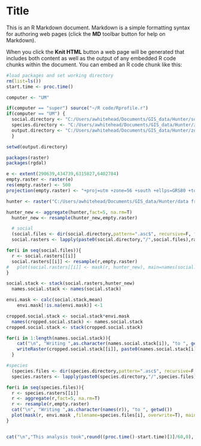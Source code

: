 Title
========================================================

This is an R Markdown document. Markdown is a simple formatting syntax for authoring web pages (click the **MD** toolbar button for help on Markdown).

When you click the **Knit HTML** button a web page will be generated that includes both content as well as the output of any embedded R code chunks within the document. You can embed an R code chunk like this:

```r
#load packages and set working directory
rm(list=ls())
start.time <- proc.time()

computer <- "UM"

if(computer == "super") source("~/R code/Rprofile.r")
if(computer == "UM") {
  social.directory <- "C:/Users/awhitehead/Documents/GIS_data/Hunter/social values/gda_tm"
  species.directory <- "C:/Users/awhitehead/Documents/GIS_data/Hunter/zonation/unconstrained scenario"
  output.directory <- "C:/Users/awhitehead/Documents/GIS_data/Hunter/zonation/negative social values"
  }

setwd(output.directory)

packages(raster)
packages(rgdal)

```


```r

e <- extent(290639,434739,6315827,6402784)
empty.raster <- raster(e)
res(empty.raster) <- 500
projection(empty.raster) <- "+proj=utm +zone=56 +south +ellps=GRS80 +towgs84=0,0,0,0,0,0,0 +units=m +no_defs"

hunter <- raster("C:/Users/awhitehead/Documents/GIS_data/Hunter/data from Brendan/data/region/regiongrid.asc")

hunter_new <- aggregate(hunter,fact=5, na.rm=T)
  hunter_new <- resample(hunter_new,empty.raster)

  # social
  (social.files <- dir(social.directory,pattern=".asc$", recursive=F, full.names=F)) 
  social.rasters <- lapply(paste0(social.directory,"/",social.files),raster)

for(i in seq(social.files)){
  r <- social.rasters[[i]]
  social.rasters[[i]] <- resample(r,empty.raster)
#   plot(social.rasters[[i]] <- mask(r, hunter_new), main=names(social.rasters[[i]]))
}

social.stack <- stack(social.rasters,hunter_new)
  names.social.stack <- names(social.stack)

envi.mask <- calc(social.stack,mean)
    envi.mask[!is.na(envi.mask)] <-1

cropped.social.stack <- social.stack*envi.mask
  names(cropped.social.stack) <- names.social.stack
cropped.social.stack <- stack(cropped.social.stack)

for(i in 1:length(names.social.stack)){
    cat("\n", "Writing ",as.character(names.social.stack[i]), "to ", getwd())
    writeRaster(cropped.social.stack[[i]], paste0(names.social.stack[i],".asc"), overwrite=T)
  }

#species
  (species.files <- dir(species.directory,pattern=".asc$", recursive=F, full.names=F)) 
  species.rasters <- lapply(paste0(species.directory,"/",species.files),raster)

for(i in seq(species.files)){
  r <- species.rasters[[i]]
  r <- aggregate(r,fact=5, na.rm=T)
  r <- resample(r,empty.raster)
  cat("\n", "Writing ",as.character(names(r)), "to ", getwd())
  plot(mask(r, envi.mask ,filename=species.files[i], overwrite=T), main=names(r))
}


cat("\n","This analysis took",round((proc.time()-start.time)[3]/60,0), "minutes to run with",length(social.files)+length(species.files), "rasters.")
```
